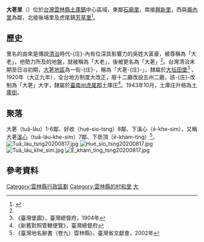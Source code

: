 {{NoteTA|1=zh:庄;zh-hant:庄}}
{{ROC Village or Li Info
| Village/LiName = 大荖
| Village/Li = 里
| City/CountyName = 雲林縣
| DivName = 土庫鎮
| OldName = 大荖庄
| AreaTotal = 
| Sub = 8
| HouseholdTotal = 354戶
| YearMonth = 2020年7月
| PopTotal = 1004人<ref>{{Cite web |url=https://huwei.household.yunlin.gov.tw/popul01/List.aspx?Parser=99,5,40,,,,,,,,,,,,,,,,,1,,,,6 |title=村里鄰人口數 土庫鎮 地區統計 109年7月各鄰住戶人口統計表 |access-date=2020-08-13 |archive-date=2020-06-30 |archive-url=https://web.archive.org/web/20200630163842/https://huwei.household.yunlin.gov.tw/popul01/List.aspx?Parser=99,5,40,,,,,,,,,,,,,,,,,1,,,,6 |dead-url=no }}</ref>
| Longitude = 
| Latitude = 
| Neighbors = 石廟里、後埔里、崙內里、埤腳里、興新里、[[虎尾鎮|虎尾鎮]]芳草里
| MapLocation = 
| Map size = 
| Head = 周傳
| Address = 大荖里大荖97-3號
| Website =
| Photo = 
| Photo size = 
| Caption = 
| DataSource =
|位置圖之檔名=}}

'''大荖里'''（'''{{lang-nan-tw|tuā-láu-lí}}'''）位於[[台灣|台灣]][[雲林縣|雲林縣]][[土庫鎮|土庫鎮]]中心區域，東鄰[[石廟里|石廟里]]，南接[[興新里|興新里]]，西與[[崙內里|崙內里]]為鄰，北接後埔里及虎尾鎮[[芳草里|芳草里]]<ref name="#1">{{Cite web |url=http://gissrv3.sinica.edu.tw/search/ |title=地名檢索系統 土庫鎮地名清單 大荖里 |access-date=2020-08-13 |archive-date=2012-05-18 |archive-url=https://web.archive.org/web/20120518203633/http://gissrv3.sinica.edu.tw/search/ |dead-url=yes }}</ref>。


== 歷史 ==
里名的由來是傳說[[台灣清治時期|清治]]時代-{庄}-內有位深具影響力的吳姓大富豪，被尊稱為「大老」，他勢力所及的地盤，就被稱為「大老」，後被更名為「大荖」<ref name="#1"/>。台灣清治末期至日治初期，[[大荖|大荖地區]]為一街-{庄}-，稱為「大荖-{庄}-」，隸屬於[[大坵田堡|大坵田堡]]<ref name="臺灣堡圖">《臺灣堡圖》，臺灣總督府，1904年</ref>
。1920年（大正九年），全台地方制度大改正，廢十二廳改設五州二廳，該-{庄}-改制為「大荖」大字，隸屬於[[臺南州|臺南州]][[虎尾郡|虎尾郡]]土庫庄<ref>《新舊對照管轄便覽》，臺灣總督府</ref>。1943年10月，土庫庄升格為[[土庫街|土庫街]]。


== 聚落 ==
大荖（tuā-láu）1-6鄰、好收（hué-sio-tsng）8鄰、下溪心（ē-khe-sim），又稱大荖[[溪心_(雲林縣)|溪心]]（tuā-láu-khe-sim）7鄰、下崁頂（ē-khàm-tíng）<ref name="臺灣地名辭書（卷九）雲林縣">《臺灣地名辭書（卷九）雲林縣》，臺灣省文獻會，2002年</ref>。
[[File:Tuā_láu_tsng20200817.jpg|thumb]]
[[File:Hué_sio_tsng20200817.jpg|thumb]]
[[File:Tuā_láu_khe_sim.jpg|thumb]]
[[File:Ē_khàm_tíng_tsng20200817.jpg|thumb]]


== 參考資料 ==
{{reflist}}

[[Category:雲林縣行政區劃|Category:雲林縣行政區劃]]
[[Category:雲林縣的村和里|Category:雲林縣的村和里]]
[[Category:土庫鎮|大]]